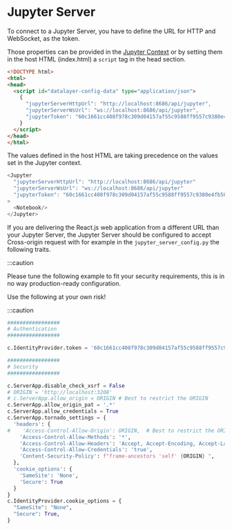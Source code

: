 # Jupyter Server

To connect to a Jupyter Server, you have to define the URL for HTTP and WebSocket, as the token.

Those properties can be provided in the [Jupyter Context](/docs/components/context) or by setting them in the host HTML (index.html) a `script` tag in the head section.

```html
<!DOCTYPE html>
<html>
<head>
  <script id="datalayer-config-data" type="application/json">
    {
      "jupyterServerHttpUrl": "http://localhost:8686/api/jupyter",
      "jupyterServerWsUrl": "ws://localhost:8686/api/jupyter",
      "jupyterToken": "60c1661cc408f978c309d04157af55c9588ff9557c9380e4fb50785750703da6"
    }
  </script>
</head>
</html>
```

The values defined in the host HTML are taking precedence on the values set in the Jupyter context.

```ts
<Jupyter
  "jupyterServerHttpUrl": "http://localhost:8686/api/jupyter"
  "jupyterServerWsUrl": "ws://localhost:8686/api/jupyter"
  "jupyterToken": "60c1661cc408f978c309d04157af55c9588ff9557c9380e4fb50785750703da6"
>
  <Notebook/>
</Jupyter>
```

If you are delivering the React.js web application from a different URL than your Jupyter Server, the Jupyter Server should be configured to accept Cross-origin request with for example in the `jupyter_server_config.py` the following traits.

:::caution

Please tune the following example to fit your security requirements, this is in no way production-ready configuration.

Use the following at your own risk!

:::caution

```py
#################
# Authentication
#################

c.IdentityProvider.token = '60c1661cc408f978c309d04157af55c9588ff9557c9380e4fb50785750703da6'

#################
# Security
#################

c.ServerApp.disable_check_xsrf = False
# ORIGIN = 'http://localhost:3208'
# c.ServerApp.allow_origin = ORIGIN # Best to restrict the ORIGIN
c.ServerApp.allow_origin_pat = '.*'
c.ServerApp.allow_credentials = True
c.ServerApp.tornado_settings = {
  'headers': {
#    'Access-Control-Allow-Origin': ORIGIN,  # Best to restrict the ORIGIN
    'Access-Control-Allow-Methods': '*',
    'Access-Control-Allow-Headers': 'Accept, Accept-Encoding, Accept-Language, Authorization, Cache-Control, Connection, Content-Type, Host, Origin, Pragma, Referer, sec-ch-ua, sec-ch-ua-mobile, sec-ch-ua-platform, Sec-Fetch-Dest, Sec-Fetch-Mode, Sec-Fetch-Site, Upgrade, User-Agent, X-XSRFToken, X-Datalayer, Expires',
    'Access-Control-Allow-Credentials': 'true',
    'Content-Security-Policy': f"frame-ancestors 'self' {ORIGIN} ",
  },
  'cookie_options': {
    'SameSite': 'None',
    'Secure': True
  }
}
c.IdentityProvider.cookie_options = {
  "SameSite": "None",
  "Secure": True,
}
```
